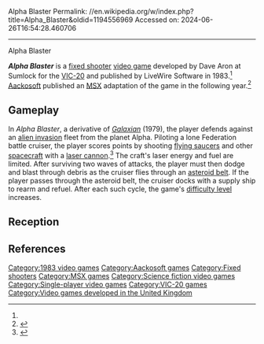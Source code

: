Alpha Blaster
Permalink: //en.wikipedia.org/w/index.php?title=Alpha_Blaster&oldid=1194556969
Accessed on: 2024-06-26T16:54:28.460706



------
Alpha Blaster
{{more citations needed|date=October 2017}}

{{Infobox video game
| image         = Alpha Blaster.jpg
| caption       = 
| developer     = Sumlock
| programmer = Dave Aron<ref name=giantlist/>
| publisher     = LiveWire Software<ref>{{cite book |last1=Starr |first1=Michael |last2=Chapple |first2=Craig |title=Vintropedia Collector Handbook: Vintage Computer & Retro Console Price Guide 2009 |url=https://books.google.com/books?id=D7RS9yegrtoC&pg=PA241 |accessdate=31 May 2013 |year=2008 |publisher=[[Lulu Press]] |location=[[Raleigh, North Carolina|Raleigh]] |isbn=978-1409212775 |page=241}}</ref><br>[[Aackosoft]]
| platforms     = [[VIC-20]], [[MSX]]
| released      = {{Video game release|PAL|1983}}
| genre         = [[Fixed shooter]]
| modes         = [[Single-player video game|Single-player]]
|alt = 
}}

'''''Alpha Blaster''''' is a [[fixed shooter]] [[video game]] developed by Dave Aron at Sumlock for the [[VIC-20]] and published by LiveWire Software in 1983.<ref name="giantlist"/> [[Aackosoft]] published an [[MSX]] adaptation of the game in the following year.<ref>{{Cite web|url=http://www.gamefaqs.com/msx/934729-alpha-blaster|title=Alpha Blaster for MSX - GameFAQs}}</ref>

==Gameplay==
In ''Alpha Blaster'', a derivative of ''[[Galaxian]]'' (1979), the player defends against an [[alien invasion]] fleet from the planet Alpha. Piloting a lone Federation battle cruiser, the player scores points by shooting [[flying saucer]]s and other [[spacecraft]] with a [[laser cannon]].<ref>{{cite book |title=Alpha Blaster |url=http://www.pixelageworld.it/articolo/alpha-blaster-livewire-commodore-vic-20 |archive-url=https://archive.today/20130702161102/http://www.pixelageworld.it/articolo/alpha-blaster-livewire-commodore-vic-20 |url-status=dead |archive-date=2 July 2013 |accessdate=31 May 2013 |year=1983 |publisher=LiveWire Software |location=[[Manchester]] |page=1 }}</ref> The craft's laser energy and fuel are limited. After surviving two waves of attacks, the player must then dodge and blast through debris as the cruiser flies through an [[asteroid belt]]. If the player passes through the asteroid belt, the cruiser docks with a supply ship to rearm and refuel. After each such cycle, the game's [[difficulty level]] increases.

==Reception==

{{Empty section|date=May 2019}}

==References==
{{Reflist|refs=
<ref name=giantlist>{{cite web|title=The Giant List of Classic Game Programmers|url=https://dadgum.com/giantlist/ |last1=Hague |first1=James}}</ref>
}}

[[Category:1983 video games]]
[[Category:Aackosoft games]]
[[Category:Fixed shooters]]
[[Category:MSX games]]
[[Category:Science fiction video games]]
[[Category:Single-player video games]]
[[Category:VIC-20 games]]
[[Category:Video games developed in the United Kingdom]]
